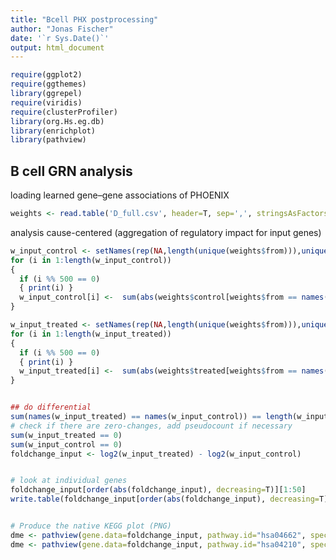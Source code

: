 ---
title: "Bcell PHX postprocessing"
author: "Jonas Fischer"
date: '`r Sys.Date()`'
output: html_document
---

```{r setup, include=FALSE}
require(ggplot2)
require(ggthemes)
library(ggrepel)
require(viridis)
require(clusterProfiler)
library(org.Hs.eg.db)
library(enrichplot)
library(pathview)
```

## B cell GRN analysis

loading learned gene--gene associations of PHOENIX

```{r bcell data}
weights <- read.table('D_full.csv', header=T, sep=',', stringsAsFactors=T)
```

analysis cause-centered (aggregation of regulatory impact for input genes)

```{r bcell TF ana}

w_input_control <- setNames(rep(NA,length(unique(weights$from))),unique(weights$from))
for (i in 1:length(w_input_control))
{
  if (i %% 500 == 0)
  { print(i) }
  w_input_control[i] <-  sum(abs(weights$control[weights$from == names(w_input_control)[i]]))
}

w_input_treated <- setNames(rep(NA,length(unique(weights$from))),unique(weights$from))
for (i in 1:length(w_input_treated))
{
  if (i %% 500 == 0)
  { print(i) }
  w_input_treated[i] <-  sum(abs(weights$treated[weights$from == names(w_input_treated)[i]]))
}


## do differential
sum(names(w_input_treated) == names(w_input_control)) == length(w_input_control)
# check if there are zero-changes, add pseudocount if necessary
sum(w_input_treated == 0)
sum(w_input_control == 0)
foldchange_input <- log2(w_input_treated) - log2(w_input_control)


# look at individual genes
foldchange_input[order(abs(foldchange_input), decreasing=T)][1:50]
write.table(foldchange_input[order(abs(foldchange_input), decreasing=T)][1:50], file='top50_diff_log2fold.tsv', sep='\t', col.names = F, quote=F)


# Produce the native KEGG plot (PNG)
dme <- pathview(gene.data=foldchange_input, pathway.id="hsa04662", species = 'hsa') # B cell receptor signaling
dme <- pathview(gene.data=foldchange_input, pathway.id="hsa04210", species = 'hsa') # Apoptosis

```
